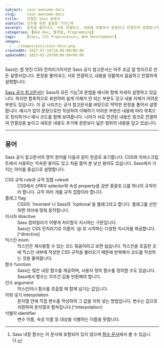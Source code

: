 ```yaml
---
subject:  sass-awesome-docs
slug:     sass-awesome-docs
title:    친절한 Sass 설명서
subtitle: 모두를 위한 꼼꼼한 가이드북
excerpt:  문장을 풀어내고, 서로 연결하고, 내용을 덧붙여서 꼼꼼하고 친절하게 설명합니다.
categories: [Web Dev, 웹개발, Programming]
tags:     [Sass, CSS Preprocessor, Web Development]
images:
  - ../images/post/sass-docs.png
createdAt: 2017-07-10T18:00:00+09:00
updatedAt: 2023-03-26T00:00:00+09:00
---
```


<div className="lead">
    Sass는 참 멋진 CSS 전처리기이지만 Sass 공식 참고문서는 아주 조금 덜 멋지므로 만든 설명서입니다.
    문장을 풀어내고, 서로 연결하고, 내용을 덧붙여서 꼼꼼하고 친절하게 설명합니다.
</div>

[Sass 공식 참고문서](https://sass-lang.com/documentation/file.SASS_REFERENCE.html)는 Sass의 모든 기능[^function]과 문법을 예시와 함께 자세히 설명하고 있습니다.
하지만 함축적으로 표현하여 쉽게 이해가 안 되는 부분도 있고 내용 자체가 어려운 부분도 있습니다.
이 글 시리즈는 공식 참고문서를 바탕으로 딱딱한 문장을 풀어서 설명합니다.
예시가 없이 문장으로만 작성하여 이해하기 어려운 부분은 내용에 따라 목록으로 정리하거나 예시 코드를 함께 보여줍니다.
나아가 서로 연관된 내용은 링크로 연결하여 연결성을 높이고 새로운 내용도 추가해 원문보다 넓은 범위의 내용을 담고 있습니다.

***

## 용어

Sass 공식 참고문서의 영어 원어를 다음과 같이 한글로 표기합니다. CSS와 자바스크립트에서 사용하는 익숙한 용어도 있고 처음 들어 본 낯선 용어도 있습니다.
Sass에서 가지는 의미를 중심으로 설명합니다.

<dl>
    <dt>CSS 규칙 <SideBySide>rule</SideBySide>과 규칙 집합 <SideBySide>ruleset</SideBySide></dt>
    <dd>CSS에서 선택자 <SideBySide>selector</SideBySide>와 속성 <SideBySide>property</SideBySide>을 감싼 중괄호 {}를 하나의 규칙이라 합니다. 규칙 여러 개를 규칙 집합이라 합니다.</dd>
    <dt>플래그 <SideBySide>flag</SideBySide></dt>
    <dd>CSS의 `!imortant`나 Sass의 `!optional`을 플래그라고 합니다. 플래그를 선언하면 의미에 맞춰 동작합니다.</dd>
    <dt>지시자 <SideBySide>directive</SideBySide></dt>
    <dd>Sass 컴파일러가 어떻게 처리할지 지시하는 구문입니다.</dd>
    <dd>Sass는 CSS 전처리기로 이름이 `@`로 시작하는 다양한 지시자를 제공합니다.[^directive]</dd>
    <dt>믹스인 <SideBySide>mixin</SideBySide></dt>
    <dd>믹스인은 재사용할 수 있는 코드 묶음이라고 보면 쉽습니다. 믹스인을 호출한 곳에 믹스인 내부에 작성한 CSS 규칙을 불러오기 때문에 반복해서 코드를 작성하는 것을 줄여줍니다.</dd>
    <dt>함수 <SideBySide>function</SideBySide></dt>
    <dd>Sass는 많은 내장 함수를 제공하며, 사용자 정의 함수를 정의할 수도 있습니다. Sass에서 함수는 무조건 값을 반환해야 합니다.</dd>
    <dt>인수 <SideBySide>argument</SideBySide></dt>
    <dd>믹스인이나 함수를 호출할 때 함께 넘기는 값입니다.</dd>
    <dt>끼워 넣기 <SideBySide>interpolation</SideBySide></dt>
    <dd>문자열 안에 직접 변수를 작성하여 그 값을 끼워 넣는 방법입니다. 변수는 값으로 치환하여 문자열과 합쳐집니다.[^interpolation]</dd>
    <dt>식별자 <SideBySide>identifier</SideBySide></dt>
    <dd>변수 이름, 속성 이름 등 대상을 식별하는 이름을 뜻합니다.</dd>
</dl>

[^function]: Sass 내장 함수는 이 문서에 포함되어 있지 않으며 [함수 문서](https://sass-lang.com/documentation/Sass/Script/Functions.html)에서 볼 수 있습니다.
[^directive]: 지시문 또는 지시어라고도 부릅니다.
[^interpolation]: 프로그래밍에서는 일반적으로 보간법이라고 가장 많이 부르며 내삽(법), 사이 채움 등 다양한 용어로도 씁니다.

